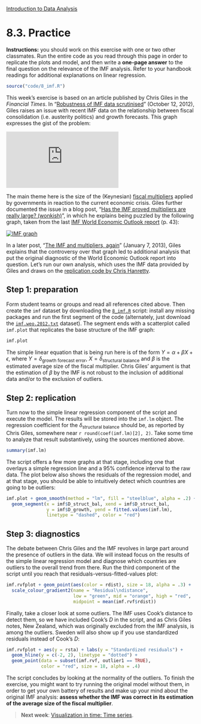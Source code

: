 <style>@import url(style.css);</style>
[Introduction to Data Analysis](index.html "Course index")

# 8.3. Practice

[ft-giles-1]: http://www.ft.com/intl/cms/s/0/85a0c6c2-1476-11e2-8cf2-00144feabdc0.html
[ft-giles-2]: http://blogs.ft.com/money-supply/2012/10/12/has-the-imf-proved-multipliers-are-really-large-wonkish/
[ft-giles-3]: http://blogs.ft.com/money-supply/2013/01/07/the-imf-and-multipliers-again/
[ft-fm]: http://ftalphaville.ft.com/2012/10/09/1199151/its-austerity-multiplier-failure/
[hanretty]: https://gist.github.com/chrishanretty/3885712
[imf-weo]: http://www.imf.org/external/pubs/ft/weo/2012/02/pdf/text.pdf
[imf-data]: https://raw.github.com/briatte/ida/master/data/imf.weo.2012.txt

<p class="info"><strong>Instructions:</strong> you should work on this exercise with one or two other classmates. Run the entire code as you read through this page in order to replicate the plots and model, and then write a <strong>one-page answer</strong> to the final question on the relevance of the IMF analysis. Refer to your handbook readings for additional explanations on linear regression.</p>

```r
source("code/8_imf.R")
```

This week's exercise is based on an article published by Chris Giles in the *Financial Times*. In "[Robustness of IMF data scrutinised][ft-giles-1]" (October 12, 2012), Giles raises an issue with recent IMF data on the relationship between fiscal consolidation (i.e. austerity politics) and growth forecasts. This graph expresses the gist of the problem:

[![FT graph](http://im.ft-static.com/content/images/42f72894-14b6-11e2-8cf2-00144feabdc0.img)][ft-giles-1]

The main theme here is the size of the (Keynesian) [fiscal multipliers][ft-fm] applied by governments in reaction to the current economic crisis. Giles further documented the issue in a blog post, "[Has the IMF proved multipliers are really large? (wonkish)][ft-giles-2]", in which he explains being puzzled by the following graph, taken from the last [IMF World Economic Outlook report][imf-weo] (p. 43):

[![IMF graph](http://blogs.r.ftdata.co.uk/money-supply/files/2012/10/12-october-2012-IMF-multipliers-590x405.jpg)][ft-giles-2]

In a later post, "[The IMF and multipliers, again][ft-giles-3]" (January 7, 2013), Giles explains that the controversy over that graph led to additional analysis that put the original diagnostic of the World Economic Outlook report into question. Let's run our own analysis, which uses the IMF data provided by Giles and draws on the [replication code by Chris Hanretty][hanretty].

## Step 1: preparation

Form student teams or groups and read all references cited above. Then create the `imf` dataset by downloading the [`8_imf.R`](8_imf.R) script: install any missing packages and run the first segment of the code (alternately, just download the [`imf.weo.2012.txt`][imf-data] dataset). The segment ends with a scatterplot called `imf.plot` that replicates the base structure of the IMF graph:

```r
imf.plot
```

The simple linear equation that is being run here is of the form $Y = \alpha + \beta X + \epsilon$, where $Y = \delta_{\text{growth forecast error}}$, $X = \delta_{\text{structural balance}}$ and $\beta$ is the estimated average size of the fiscal multiplier. Chris Giles' argument is that the estimation of $\beta$ by the IMF is not robust to the inclusion of additional data and/or to the exclusion of outliers.

## Step 2: replication

Turn now to the simple linear regression component of the script and execute the model. The results will be stored into the `imf.lm` object. The regression coefficient for the $\delta_{\text{structural balance}}$ should be, as reported by Chris Giles, somewhere near `r round(coef(imf.lm)[2], 2)`. Take some time to analyze that result substantively, using the sources mentioned above.

```r
summary(imf.lm)
```

The script offers a few more graphs at that stage, including one that overlays a simple regression line and a 95% confidence interval to the raw data. The plot below also shows the residuals of the regression model, and at that stage, you should be able to intuitively detect which countries are going to be outliers:

```r
imf.plot + geom_smooth(method = "lm", fill = "steelblue", alpha = .2) +
  geom_segment(x = imf$D_struct_bal, xend = imf$D_struct_bal, 
               y = imf$D_growth, yend = fitted.values(imf.lm),
               linetype = "dashed", color = "red")
```

## Step 3: diagnostics

The debate between Chris Giles and the IMF revolves in large part around the presence of outliers in the data. We will instead focus on the results of the simple linear regression model and diagnose which countries are outliers to the overall trend from there. Run the third component of the script until you reach that residuals-versus-fitted-values plot:

```r
imf.rvfplot + geom_point(aes(color = rdist), size = 18, alpha = .3) + 
  scale_colour_gradient2(name = "Residual\ndistance", 
                         low = "green", mid = "orange", high = "red",
                         midpoint = mean(imf.rvf$rdist))
```

Finally, take a closer look at some outliers. The IMF uses Cook's distance to detect them, so we have included Cook's $D$ in the script, and as Chris Giles notes, New Zealand, which was originally excluded from the IMF analysis, is among the outliers. Sweden will also show up if you use standardized residuals instead of Cook's $D$:

```r
imf.rvfplot + aes(y = rsta) + labs(y = "Standardized residuals") +
  geom_hline(y = c(-2, 2), linetype = "dotted") + 
  geom_point(data = subset(imf.rvf, outlier1 == TRUE), 
             color = "red", size = 18, alpha = .4)
```

The script concludes by looking at the normality of the outliers. To finish the exercise, you might want to try running the original model without them, in order to get your own battery of results and make up your mind about the original IMF analysis: __assess whether the IMF was correct in its estimation of the average size of the fiscal multiplier__.

> __Next week__: [Visualization in time: Time series](090_ts.html).
